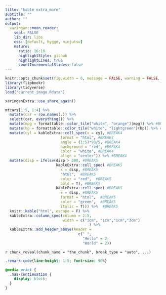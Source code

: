 ```yaml
---
title: "kable extra_more"
subtitle: ""
author: ""
output:
  xaringan::moon_reader:
    seal: FALSE
    lib_dir: libs
    css: [default, hygge, ninjutsu]
    nature:
      ratio: 16:10
      highlightStyle: github
      highlightLines: true
      countIncrementalSlides: false
---
```




```r
knitr::opts_chunk$set(fig.width = 6, message = FALSE, warning = FALSE, comment = "", cache = F)
library(flipbookr)
library(tidyverse)
load("current_image.Rdata")
```


```r
xaringanExtra::use_share_again()
```


```r
mtcars[1:5, 1:4] %>%
  mutate(car = row.names(.)) %>%
  select(car, everything()) %>%
  mutate(mpg = formattable::color_tile("white", "orange")(mpg)) %>% #BREAK2
  mutate(hp = formattable::color_tile("white", "lightgreen")(hp)) %>% #BREAK3
  mutate(cyl = kableExtra::cell_spec(x = cyl, #BREAK4
                         format = "html", #BREAK4
                         angle = (1:5)*90/5, #BREAK4
                         background = "red", #BREAK4
                         color = "white", #BREAK4
                         align = "center")) %>% #BREAK4
  mutate(disp = ifelse(disp > 200, #BREAK5
                       kableExtra::cell_spec( #BREAK5
                         x = disp, #BREAK5
                         "html",  #BREAK5
                         color = "red",  #BREAK5
                         bold = T), #BREAK5
                       kableExtra::cell_spec( #BREAK5
                         x = disp, #BREAK5
                         format = "html",  #BREAK5
                         color = "green",  #BREAK5
                         italic = T))) %>%  #BREAK5
  knitr::kable("html", escape = F) %>%
  kableExtra::column_spec(column = 2:5, 
                          width = c("1cm", "1cm","1cm","3cm")
                                      ) %>%
  kableExtra::add_header_above(header = 
                                 c(" ", 
                                   "Hello" = 2, 
                                   "World" = 2))
```

`r chunk_reveal(chunk_name = "the_chunk", break_type = "auto", ...)`



```css
.remark-code{line-height: 1.5; font-size: 90%}

@media print {
  .has-continuation {
    display: block;
  }
}
```

